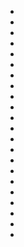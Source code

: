 <div id="sports portals browsebar" style="width:100%;margin-top:1px;text-align:center;margin-bottom:0.2em;{{{divstyle|}}}">
{{startflatlist |style=font-size:95%;<!--(don't use:)white-space:nowrap;-->{{{hliststyle|}}} }}
* {{nowrap|[[File:Sports and games.png|16px|alt=|link=]] <!--         -->[[Portal:體育運動|體育]]}}
* {{nowrap|[[File:Soccer ball.svg|16px|alt=|link=]] <!--              -->[[Portal:足球|足球]]}}
* {{nowrap|[[File:Athletics pictogram.svg|16px|alt=|link=]] <!--      -->[[Portal:田徑|田徑]]}}
* {{nowrap|[[File:Badminton racquet.svg|16px|alt=|link=]] <!--        -->[[Portal:羽球|羽球]]}}
* {{nowrap|[[File:Baseball.svg|16px|alt=|link=]] <!--                 -->[[Portal:棒球|棒球]]}}
* {{nowrap|[[File:Basketball.png|16px|alt=|link=]] <!--               -->[[Portal:籃球|籃球]]}}
* {{nowrap|[[File:Cricketball.png|16px|alt=|link=]] <!--              -->[[Portal:板球|板球]]}}
* {{nowrap|[[File:Pictgram bicycle man.svg|16px|alt=|link=]] <!--     -->[[Portal:自由車|自由車]]}}
* {{nowrap|[[File:Fencing pictogram.svg|16px|alt=|link=]] <!--        -->[[Portal:擊劍|擊劍]]}}
* {{nowrap|[[File:Blackskate.svg|16px|alt=|link=]] <!--               -->[[Portal:花式滑冰|花式滑冰]]}}
* {{nowrap|[[File:Fishing lure wobbler.png|14px|alt=|link=]] <!--     -->[[Portal:捕魚|捕魚]]}}
* {{nowrap|[[File:WPF1logo.png|18px|alt=|link=]] <!--          -->[[Portal:一級方程式|一級方程式]]}}
* {{nowrap|[[File:Golf ball.svg|16px|alt=|link=]] <!--                -->[[Portal:高爾夫|高爾夫]]}}
* {{nowrap|[[File:Gymnastics128px.png|16px|alt=|link=]] <!--          -->[[Portal:體操|體操]]}}
* {{nowrap|[[File:Ice hockey puck.svg|16px|alt=|link=]] <!--          -->[[Portal:冰球|冰球]]}}
* {{nowrap|[[File:Karate icon.svg|16px|alt=|link=]] <!--              -->[[Portal:武術|武術]]}}
* {{nowrap|[[File:Olympic Rings.svg|16px|alt=|link=]] <!--            -->[[Portal:奧運會|奧運會]]}}
* {{nowrap|[[File:Ru ball.svg|16px|alt=|link=]] <!--                  -->[[Portal:橄欖球|橄欖球]]}}
* {{nowrap|[[File:Sailing pictogram.svg|16px|alt=|link=]] <!--        -->[[Portal:帆船|帆船]]}}
* {{nowrap|[[File:Snooker balls triangled.png|16px|alt=|link=]] <!--  -->[[Portal:司諾克|司諾克]]}}
* {{nowrap|[[File:Swimming pictogram.svg|16px|alt=|link=]] <!--       -->[[Portal:游泳|游泳]]}}
* {{nowrap|[[File:Tennisball2.png|16px|alt=|link=]] <!--              -->[[Portal:網球|網球]]}}
{{endflatlist}}
</div><noinclude>{{Documentation}}</noinclude>